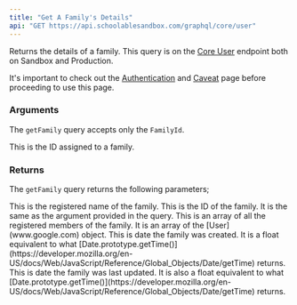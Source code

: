 ```yaml
---
title: "Get A Family's Details"
api: "GET https://api.schoolablesandbox.com/graphql/core/user"
---
```

Returns the details of a family. This query is on the [Core User](https://api.schoolablesandbox.com/graphql/core/user) endpoint both on Sandbox and Production.

<Tip>It's important to check out the [Authentication](api-reference/authentication) and [Caveat](api-reference/authentication) page before proceeding to use this page.  </Tip>

### Arguments

The ```getFamily``` query accepts only the ```FamilyId```.

<ParamField query="familyId" type="ID" required>
  This is the ID assigned to a family.
</ParamField>

### Returns

The ```getFamily``` query returns the following parameters;

<ParamField body="name" type="string" required>
    This is the registered name of the family.
</ParamField>
<ParamField body="id" type="ID" required>
    This is the ID of the family. It is the same as the argument provided in the query.
</ParamField>
<ParamField body="members" type="[User!]!" required>
    This is an array of all the registered members of the family. 
    It is an array of the [User](www.google.com) object.
</ParamField>
<ParamField body="createdAt" type="float" required>
    This is date the family was created. It is a float equivalent to what [Date.prototype.getTime()](https://developer.mozilla.org/en-US/docs/Web/JavaScript/Reference/Global_Objects/Date/getTime) returns.
</ParamField>
<ParamField body="updatedAt" type="float">
    This is date the family was last updated. It is also a float equivalent to what [Date.prototype.getTime()](https://developer.mozilla.org/en-US/docs/Web/JavaScript/Reference/Global_Objects/Date/getTime) returns.
</ParamField>



